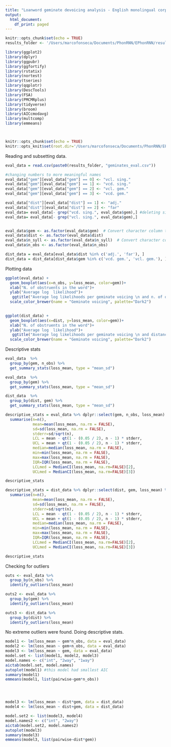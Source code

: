 ```yaml
---
title: "Loanword geminate devoicing analysis - English monolingual corpus"
output:
  html_document:
    df_print: paged
---
```


```r
knitr::opts_chunk$set(echo = TRUE)
results_folder <- '/Users/marcofonseca/Documents/PhonRNN/EPhonRNN/results/'

library(ggplot2)
library(dplyr)
library(ggpubr)
library(ggfortify)
library(rstatix)
library(nortest)
library(tseries)
library(qqplotr)
library(DescTools)
library(FSA)
library(PMCMRplus)
library(tidyverse)
library(broom)
library(AICcmodavg)
library(multcomp)
library(emmeans)



knitr::opts_chunk$set(echo = TRUE)
knitr::opts_knit$set(root.dir='/Users/marcofonseca/Documents/PhonRNN/EPhonRNN/analysis/')
```
Reading and subsetting data. 
```r
eval_data = read.csv(paste0(results_folder, "geminates_eval.csv"))

#changing numbers to more meaningful names
eval_data["gem"][eval_data["gem"] == 0] <- "vcl. sing."
eval_data["gem"][eval_data["gem"] == 1] <- "vcd. sing."
eval_data["gem"][eval_data["gem"] == 2] <- "vcl. gem."
eval_data["gem"][eval_data["gem"] == 3] <- "vcd. gem."

eval_data["dist"][eval_data["dist"] == 1] <- "adj."
eval_data["dist"][eval_data["dist"] == 2] <- "far"
eval_data= eval_data[- grep("vcd. sing.", eval_data$gem),] #deleting singletons. 
eval_data= eval_data[- grep("vcl. sing.", eval_data$gem),] 


eval_data$gem <- as.factor(eval_data$gem)  # Convert character column to factor
eval_data$dist <- as.factor(eval_data$dist) 
eval_data$n_syll <- as.factor(eval_data$n_syll)  # Convert character column to factor
eval_data$n_obs <- as.factor(eval_data$n_obs) 

dist_data = eval_data[eval_data$dist %in% c('adj.', 'far'), ]
dist_data = dist_data[dist_data$gem %in% c('vcd. gem.', 'vcl. gem.'), ]
```
Plotting data 

```r
ggplot(eval_data) +
  geom_boxplot(aes(x=n_obs, y=loss_mean, color=gem))+
  xlab("N. of obstruents in the word")+
  ylab("Average log  likelihood")+
   ggtitle("Average log likelihoods per geminate voicing \n and n. of obstruents in the word\n Word set: test (27797 nonsense words)")+
  scale_color_brewer(name = "Geminate voicing", palette="Dark2") 
  

ggplot(dist_data) +
  geom_boxplot(aes(x=dist, y=loss_mean, color=gem))+
  xlab("N. of obstruents in the word")+
  ylab("Average log  likelihood")+
   ggtitle("Average log likelihoods per geminate voicing \n and distance of the voiced obstruent\n Word set: test (13489 nonsense words)")+
  scale_color_brewer(name = "Geminate voicing", palette="Dark2") 

```
Descriptive stats
```r
eval_data  %>%
  group_by(gem, n_obs) %>%
  get_summary_stats(loss_mean, type = "mean_sd")

eval_data  %>%
  group_by(gem) %>%
  get_summary_stats(loss_mean, type = "mean_sd")

dist_data  %>%
  group_by(dist, gem) %>%
  get_summary_stats(loss_mean, type = "mean_sd")

descriptive_stats = eval_data %>% dplyr::select(gem, n_obs, loss_mean) %>% group_by(gem, n_obs) %>% 
  summarise(n=n(), 
            mean=mean(loss_mean, na.rm = FALSE), 
            sd=sd(loss_mean, na.rm = FALSE),
            stderr=sd/sqrt(n),
            LCL = mean - qt(1 - (0.05 / 2), n - 1) * stderr,
            UCL = mean + qt(1 - (0.05 / 2), n - 1) * stderr,
            median=median(loss_mean, na.rm = FALSE),
            min=min(loss_mean, na.rm = FALSE), 
            max=max(loss_mean, na.rm = FALSE),
            IQR=IQR(loss_mean, na.rm = FALSE),
            LCLmed = MedianCI(loss_mean, na.rm=FALSE)[2],
            UCLmed = MedianCI(loss_mean, na.rm=FALSE)[3])

descriptive_stats

descriptive_stats = dist_data %>% dplyr::select(dist, gem, loss_mean) %>% group_by(dist, gem) %>% 
  summarise(n=n(), 
            mean=mean(loss_mean, na.rm = FALSE), 
            sd=sd(loss_mean, na.rm = FALSE),
            stderr=sd/sqrt(n),
            LCL = mean - qt(1 - (0.05 / 2), n - 1) * stderr,
            UCL = mean + qt(1 - (0.05 / 2), n - 1) * stderr,
            median=median(loss_mean, na.rm = FALSE),
            min=min(loss_mean, na.rm = FALSE), 
            max=max(loss_mean, na.rm = FALSE),
            IQR=IQR(loss_mean, na.rm = FALSE),
            LCLmed = MedianCI(loss_mean, na.rm=FALSE)[2],
            UCLmed = MedianCI(loss_mean, na.rm=FALSE)[3])

descriptive_stats

```

Checking for outliers
```r
outs <- eval_data %>% 
  group_by(n_obs) %>%
  identify_outliers(loss_mean)

outs2 <- eval_data %>% 
  group_by(gem) %>%
  identify_outliers(loss_mean)

outs3 <- dist_data %>% 
  group_by(dist) %>%
  identify_outliers(loss_mean)
```

No extreme outliers were found. 
Doing descriptive stats.

```r
model1 <- lm(loss_mean ~ gem*n_obs, data = eval_data)
model2 <- lm(loss_mean ~ gem+n_obs, data = eval_data)
model3 <- lm(loss_mean ~ gem, data = eval_data)
model.set <- list(model1, model2, model3)
model.names <- c("int", "2way", "1way")
aictab(model.set, model.names)
autoplot(model1) #this model had smallest AIC
summary(model1)
emmeans(model1, list(pairwise~gem*n_obs))




model3 <- lm(loss_mean ~ dist*gem, data = dist_data)
model4 <- lm(loss_mean ~ dist+gem, data = dist_data)

model.set2 <- list(model3, model4)
model.names2 <- c("int", "2way")
aictab(model.set2, model.names2)
autoplot(model3)
summary(model3)
emmeans(model3, list(pairwise~dist*gem))


```


